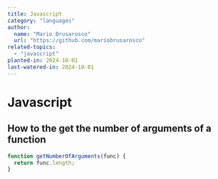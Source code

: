 ```yaml
---
title: Javascript
category: "languages"
author:
  name: "Mario Brusarosco"
  url: "https://github.com/mariobrusarosco"
related-topics:
  - "javascript"
planted-in: 2024-10-01
last-watered-in: 2024-10-01
---
```


# Javascript

## How to the get the number of arguments of a function

```javascript
function getNumberOfArguments(func) {
  return func.length;
}
```
